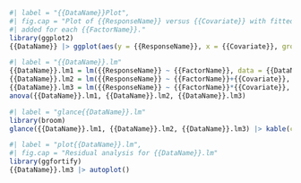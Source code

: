
```{r}
#| label = "{{DataName}}Plot",
#| fig.cap = "Plot of {{ResponseName}} versus {{Covariate}} with fitted lines
#| added for each {{FactorName}}."
library(ggplot2)
{{DataName}} |> ggplot(aes(y = {{ResponseName}}, x = {{Covariate}}, group = {{FactorName}})) + geom.point() + geom_smooth(method="lm")
```

```{r}
#| label = "{{DataName}}.lm"
{{DataName}}.lm1 = lm({{ResponseName}} ~ {{FactorName}}, data = {{DataName}})
{{DataName}}.lm2 = lm({{ResponseName}} ~ {{FactorName}}+{{Covariate}}, data = {{DataName}})
{{DataName}}.lm3 = lm({{ResponseName}} ~ {{FactorName}}*{{Covariate}}, data = {{DataName}})
anova({{DataName}}.lm1, {{DataName}}.lm2, {{DataName}}.lm3)
```


```{r}
#| label = "glance{{DataName}}.lm"
library(broom)
glance({{DataName}}.lm1, {{DataName}}.lm2, {{DataName}}.lm3) |> kable(caption=Comparison of three models relating to ANCOVA of {{ResponseName}} using {{FactorName}} for groups and the {{covariate}} Covariate.")
```


```{r}
#| label = "plot{{DataName}}.lm",
#| fig.cap = "Residual analysis for {{DataName}}.lm"
library(ggfortify)
{{DataName}}.lm3 |> autoplot()
```
